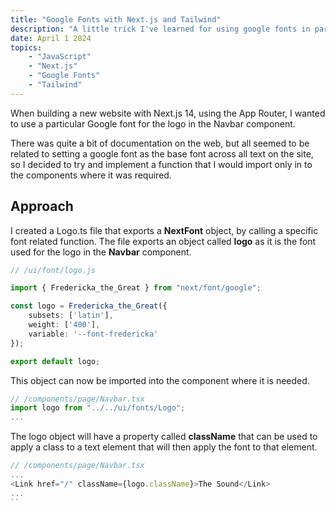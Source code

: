 ```yaml
---
title: "Google Fonts with Next.js and Tailwind"
description: "A little trick I've learned for using google fonts in particular places in Next.js."
date: April 1 2024
topics:
    - "JavaScript"
    - "Next.js"
    - "Google Fonts"
    - "Tailwind"
---
```


When building a new website with Next.js 14, using the App Router, I wanted to use a particular Google font for the logo in the Navbar component. 

There was quite a bit of documentation on the web, but all seemed to be related to setting a google font as the base font across all text on the site, so I decided to try and implement a function that I would import only in to the components where it was required.

## Approach

I created a Logo.ts file that exports a **NextFont** object, by calling a specific font related function. 
The file exports an object called **logo** as it is the font used for the logo in the **Navbar** component.

``` ts
// /ui/font/logo.js

import { Fredericka_the_Great } from "next/font/google";

const logo = Fredericka_the_Great({
    subsets: ['latin'],
    weight: ['400'],
    variable: '--font-fredericka'
});

export default logo;
```

This object can now be imported into the component where it is needed.

``` ts
// /components/page/Navbar.tsx
import logo from "../../ui/fonts/Logo";
...
```

The logo object will have a property called **className** that can be used to apply a class to a text element that will then apply the font to that element.

``` ts
// /components/page/Navbar.tsx
...
<Link href="/" className={logo.className}>The Sound</Link>
...
``